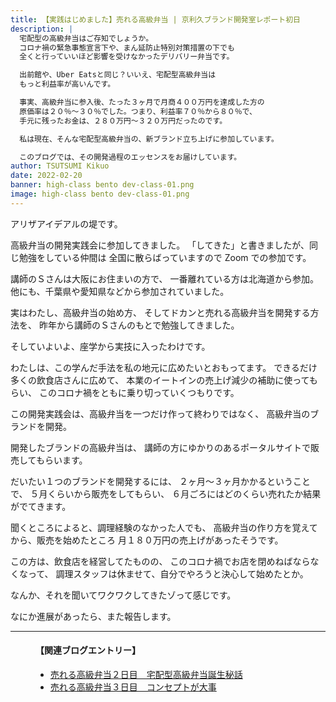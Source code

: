 ```yaml
---
title: 【実践はじめました】売れる高級弁当 | 京利久ブランド開発室レポート初日
description: |
  宅配型の高級弁当はご存知でしょうか。
  コロナ禍の緊急事態宣言下や、まん延防止特別対策措置の下でも
  全くと行っていいほど影響を受けなかったデリバリー弁当です。

  出前館や、Uber Eatsと同じ？いいえ、宅配型高級弁当は
  もっと利益率が高いんです。

  事実、高級弁当に参入後、たった３ヶ月で月商４００万円を達成した方の
  原価率は２０％〜３０％でした。つまり、利益率７０％から８０％で、
  手元に残ったお金は、２８０万円〜３２０万円だったのです。

  私は現在、そんな宅配型高級弁当の、新ブランド立ち上げに参加しています。

  このブログでは、その開発過程のエッセンスをお届けしています。
author: TSUTSUMI Kikuo
date: 2022-02-20
banner: high-class bento dev-class-01.png
image: high-class bento dev-class-01.png
---
```

アリザアイデアルの堤です。

高級弁当の開発実践会に参加してきました。
「してきた」と書きましたが、同じ勉強をしている仲間は
全国に散らばっていますので Zoom での参加です。

講師のＳさんは大阪にお住まいの方で、
一番離れている方は北海道から参加。
他にも、千葉県や愛知県などから参加されていました。

実はわたし、高級弁当の始め方、
そしてドカンと売れる高級弁当を開発する方法を、
昨年から講師のＳさんのもとで勉強してきました。

そしていよいよ、座学から実技に入ったわけです。

わたしは、この学んだ手法を私の地元に広めたいとおもってます。
できるだけ多くの飲食店さんに広めて、
本業のイートインの売上げ減少の補助に使ってもらい、
このコロナ禍をともに乗り切っていくつもりです。

この開発実践会は、高級弁当を一つだけ作って終わりではなく、
高級弁当のブランドを開発。

開発したブランドの高級弁当は、
講師の方にゆかりのあるポータルサイトで販売してもらいます。

だいたい１つのブランドを開発するには、
２ヶ月〜３ヶ月かかるということで、
５月くらいから販売をしてもらい、
６月ごろにはどのくらい売れたか結果がでてきます。

聞くところによると、調理経験のなかった人でも、
高級弁当の作り方を覚えてから、販売を始めたところ
月１８０万円の売上げがあったそうです。

この方は、飲食店を経営してたものの、
このコロナ禍でお店を閉めねばならなくなって、
調理スタッフは休ませて、自分でやろうと決心して始めたとか。

なんか、それを聞いてワクワクしてきたゾって感じです。

なにか進展があったら、また報告します。


<hr/>
<Figure alt="Avatar"
	   base="profile-handshake.png"
	   className="float-left w-1/5 2xl:w-1/5 mr-2 mb-1"
	   {...props} />

#### 【関連ブログエントリー】

- [売れる高級弁当２日目　宅配型高級弁当誕生秘話](/blog/mastering-high-class-bento-2)
- [売れる高級弁当３日目　コンセプトが大事](/blog/mastering-high-class-bento-3)
